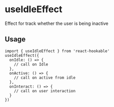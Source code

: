 # useIdleEffect

Effect for track whether the user is being inactive

## Usage

```tsx
import { useIdleEffect } from 'react-hookable'
useIdleEffect({
  onIdle: () => {
    // call on Idle
  },
  onActive: () => {
    // call on active from idle
  },
  onInteract: () => {
    // call on user interaction
  }
})
```
